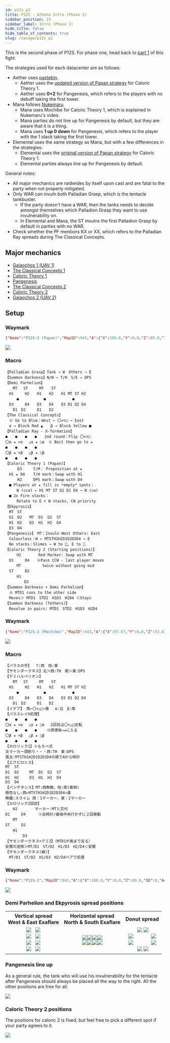 ```yaml
---
id: p12s_p2
title: P12S - Athena Intro (Phase 2)
sidebar_position: 13
sidebar_label: Intro (Phase 2)
hide_title: false
hide_table_of_contents: true
slug: /savage/p12s_p2
---
```




This is the second phase of P12S. For phase one, head back to [part 1](/savage/p12s_p1) of this fight.

The strategies used for each datacenter are as follows:
- Aether uses [pastebin](https://pastebin.com/gc93tBFY).
  - Aether uses the [updated version of Papan strategy](https://ff14.toolboxgaming.space/?id=286982839316861&preview=1) for Caloric Theory 1.
  - Aether uses <b>0+2</b> for Pangenesis, which refers to the players with no debuff taking the first tower.
- Mana follows [Nukemaru](https://www.youtube.com/watch?v=5c3-Rinh6lA).
  - Mana uses Mochibe for Caloric Theory 1, which is explained in Nukemaru's video.
  - Mana parties do not line up for Pangenesis by default, but they are aware that it is a thing.
  - Mana uses <b>1 up 0 down</b> for Pangenesis, which refers to the player with the 1 stack taking the first tower.
- Elemental uses the same strategy as Mana, but with a few differences in the strategies:
  - Elemental uses the [original version of Papan strategy](https://ff14.toolboxgaming.space/?id=845983862306861&preview=1) for Caloric Theory 1.
  - Elemental parties always line up for Pangenesis by default.

General notes:
- All major mechanics are raidwides by itself upon cast and are fatal to the party when not properly mitigated.
- Only WAR can invuln both Palladian Grasp, which is the tentacle tankbuster.
  - If the party doesn't have a WAR, then the tanks needs to decide amongst themselves which Palladion Grasp they want to use invulnerability on.
  - In Elemental and Mana, the ST invulns the first Palladion Grasp by default in parties with no WAR.
- Check whether the PF mentions KX or XX, which refers to the Palladian Ray spreads during The Classical Concepts.


## Major mechanics
- [Gaiaochos 1 (UAV 1)](/savage/p12s_p2/gaiaochos_1)
- [The Classical Concepts 1](/savage/p12s_p2/classical_1)
- [Caloric Theory 1](/savage/p12s_p2/caloric_1)
- [Pangenesis](/savage/p12s_p2/pangenesis)
- [The Classical Concepts 2](/savage/p12s_p2/classical_2)
- [Caloric Theory 2](/savage/p12s_p2/caloric_2)
- [Gaiaochos 2 (UAV 2)](/savage/p12s_p2/gaiaochos_2)

## Setup

<Tabs>
<TabItem value="Elemental" label="Elemental" default>

### Waymark

```json
{"Name":"P12S-2 (Papan)","MapID":943,"A":{"X":100.0,"Y":0.0,"Z":89.0,"ID":0,"Active":true},"B":{"X":104.0,"Y":0.0,"Z":93.0,"ID":1,"Active":true},"C":{"X":100.0,"Y":0.0,"Z":97.0,"ID":2,"Active":true},"D":{"X":96.0,"Y":0.0,"Z":93.0,"ID":3,"Active":true},"One":{"X":99.0,"Y":0.0,"Z":81.0,"ID":6,"Active":true},"Two":{"X":113.0,"Y":0.0,"Z":93.0,"ID":5,"Active":true},"Three":{"X":119.0,"Y":0.0,"Z":91.0,"ID":7,"Active":true},"Four":{"X":87.0,"Y":0.0,"Z":93.0,"ID":4,"Active":true}}
```

<img src={markers_papan} />

### Macro

    【Palladian Grasp】Tank → W　Others → E
    【Summon Darkness】N/W → T/H　S/E → DPS
    【Demi Parhelion】
    　　MT　 ST　　　MT　　ST　
    　H1　　　H2　　H1　　H2　　H1 MT ST H2
    　　　●　　　　　　 ●　　　　　　　●
    　D3　　　D4　　D3　　D4　　D3 D1 D2 D4
    　　D1　D2　　　D1　　D2　
    【The Classical Concepts】
    　※ Go to Blue：West ← 〇×▽□ → East
    　α → Block Red ▲　　β → Block Yellow ■
    【Palladian Ray - X-formation】
    ●　　●　　●　　●　　2nd round：Flip 〇×▽□
    〇α ★ ×α 　△α ★ □α　※ Bait then go to ★
    ●　　●　　●　　●
    〇β ★ ×β　 △β ★ □β
    ●　　●　　●　　●
    【Caloric Theory 1 (Papan)】
    　　  D3　　　T/M： Preposition at ★　
    　H1 ★ D4　  T/H mark：Swap with H1
    　　  H2　　　DPS mark：Swap with D4
    　■ Players at ★ fill in *empty* spots：
    　　　W (ccw) ← H1 MT ST D2 D1 D4 → N (cw)
    　■ 2x Fire stacks：
    　　　Rotate to E + W stacks, CW priority
    【Ekpyrosis】
    　MT　ST
    　D1　D2　　MT  D1  D2  ST
    　H1　H2　　D3  H1  H2  D4
    　D3　D4
    【Pangenesis】　MT：Invuln West Others: East
    　Colourless：W ← MTSTH1H2D1D2D3D4 → E
    　No stacks：Slimes → W to , E to 
    【Caloric Theory 2 (Starting positions)】
    　　　H2　　　　 Red Marker: Swap with MT
    　D1　　　D4　　※Pass CCW - last player moves
    　　　MT　　　　　 twice without going mid
    　ST　　　D2
    　　　H1
    　　　　　D3
    【Summon Darkness + Demi Parhelion】
    　※ MTD1 runs to the other side
    　Moves＞ MTD1　STD2　H1D3　H2D4 ＜Stays
    【Summon Darkness (Tethers)】
    　Resolve in pairs: MTD1　STD2　H1D3　H2D4


</TabItem>

<TabItem value="Mana" label="Mana">

### Waymark

```json
{"Name":"P12S-2 (Mochibe)","MapID":943,"A":{"X":97.67,"Y":0.0,"Z":92.67,"ID":0,"Active":true},"B":{"X":102.33,"Y":0.0,"Z":92.67,"ID":1,"Active":true},"C":{"X":102.33,"Y":0.0,"Z":97.33,"ID":2,"Active":true},"D":{"X":97.67,"Y":0.0,"Z":97.33,"ID":3,"Active":true},"One":{"X":99.0,"Y":0.0,"Z":81.0,"ID":4,"Active":true},"Two":{"X":119.0,"Y":0.0,"Z":91.0,"ID":5,"Active":true},"Three":{"X":105.67,"Y":0.0,"Z":101.0,"ID":6,"Active":true},"Four":{"X":94.33,"Y":0.0,"Z":101.0,"ID":7,"Active":true}}
```

<img src={markers_mochibe} />

### Macro

    【パラスの手】  T:西　他:東
    【サモンダークネス】北＞西:TH　南＞東:DPS
    【デミハルペリオン】
    　　MT　 ST　　　MT　　ST　
    　H1　　　H2　　H1　　H2　　H1 MT ST H2
    　　　●　　　　　　 ●　　　　　　　●
    　D3　　　D4　　D3　　D4　　D3 D1 D2 D4
    　　D1　D2　　　D1　　D2　
    【イデア】 西←〇×△□→東　 α:北　β:南
    【パラスレイX処理】
    ●　　●　　●　　●
    〇α ★ ×α 　△α ★ □α　 2回目は〇×△□反転
    ●　　●　　●　　●　　 ※誘導後→★に入る
    〇β ★ ×β　 △β ★ □β
    ●　　●　　●　　●
    【カロリック1】※もちべ式
    炎マーカー頭割り・・・西:TH　東:DPS
    風炎:MTSTH1H2D1D2D3D4の順でAから時計
    【エクピロシス】
    MT  ST
    D1  D2　   MT  D1  D2  ST　
    H1  H2　   D3  H1  H2  D4   
    D3  D4
    【パンゲネシス】MT:西無敵、他:南(東側)
    極性なし:西←MTSTH1H2D1D2D3D4→東
    無職:スライム 西：1マーカー、東：2マーカー
    【カロリック2回目】
    　　H2　　　　 マーカー:MTと交代
    D1　　　D4　    ※反時計/最後中央行かずに２回移動
    　　MT　　　 　
    ST　　　D2
    　　H1
    　　　 　D3
    【サモンダークネス+デミ2】（MTD1が奥まで走る）
    安置の逆側＞MT/D1　ST/D2　H1/D3　H2/D4＜安置
    【サモンダークネス(線)】
    　MT/D1　ST/D2　H1/D3　H2/D4ペアで処理

</TabItem>

<TabItem value="Aether" label="Aether">

### Waymark

```json
{"Name":"P12S-2","MapID":943,"A":{"X":100.0,"Y":0.0,"Z":89.0,"ID":0,"Active":true},"B":{"X":104.0,"Y":0.0,"Z":93.0,"ID":1,"Active":true},"C":{"X":100.0,"Y":0.0,"Z":97.0,"ID":2,"Active":true},"D":{"X":96.0,"Y":0.0,"Z":93.0,"ID":3,"Active":true},"One":{"X":87.0,"Y":0.0,"Z":93.0,"ID":4,"Active":true},"Two":{"X":113.0,"Y":0.0,"Z":93.0,"ID":5,"Active":true},"Three":{"X":92.0,"Y":0.0,"Z":92.0,"ID":6,"Active":true},"Four":{"X":108.0,"Y":0.0,"Z":92.0,"ID":7,"Active":true}}
```

<img src={markers_papan_na} />

### Demi Parhelion and Ekpyrosis spread positions

<table>
    <tr>
        <th>Vertical spread<br />West & East Exaflare</th>
        <th>Horizontal spread<br />North & South Exaflare</th>
        <th>Donut spread</th>
    </tr>
    <tr>
        <td><center><img src={D1} />&nbsp;&nbsp;&nbsp;<img src={D2} /><br /><img src={MT} />&nbsp;&nbsp;&nbsp;<img src={OT} /><br /><img src={H1} />&nbsp;&nbsp;&nbsp;<img src={H2} /><br /><img src={D3} />&nbsp;&nbsp;&nbsp;<img src={D4} /></center></td>
        <td><center><img src={D1} /><img src={MT} /><img src={OT} /><img src={D2} /><br /><img src={D3} /><img src={H1} /><img src={H2} /><img src={D4} /></center></td>
        <td><center>&nbsp;<img src={MT} />&nbsp;<img src={OT} /><br /><img src={D1} />&nbsp;&nbsp;&nbsp;&nbsp;&nbsp;&nbsp;&nbsp;&nbsp;&nbsp;&nbsp;&nbsp;&nbsp;&nbsp;<img src={D2} /><br /><img src={H1} />&nbsp;&nbsp;&nbsp;&nbsp;&nbsp;&nbsp;&nbsp;&nbsp;&nbsp;&nbsp;&nbsp;&nbsp;&nbsp;<img src={H2} /><br />&nbsp;<img src={D3} />&nbsp;<img src={D4} /></center></td>
    </tr>
</table>


### Pangenesis line up

As a general rule, the tank who will use his invulnerability for the tentacle after Pangenesis should always be placed all the way to the right. All the other positions are free for all.

<img src={markers_conga_line_setup} />


### Caloric Theory 2 positions

The positions for caloric 2 is fixed, but feel free to pick a different spot if your party agrees to it.

<img src={markers_caloric_two_setup} />

</TabItem>

</Tabs>